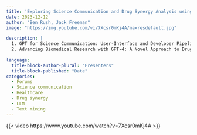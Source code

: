 ```yaml
---
title: 'Exploring Science Communication and Drug Synergy Analysis using GPT'
date: 2023-12-12
author: "Ben Rush, Jack Freeman"
image: "https://img.youtube.com/vi/7Xcsr0mKj4A/maxresdefault.jpg"

description: |
  1. GPT for Science Communication: User-Interface and Developer Pipeline Approaches<br>
  2. Advancing Biomedical Research with GPT-4: A Novel Approach to Drug Synergy Analysis using Text Mining and Classification
  
language: 
  title-block-author-plural: "Presenters"
  title-block-published: "Date"
categories:
  - Forums
  - Science communication
  - Healthcare
  - Drug synergy
  - LLM
  - Text mining
---
```


{{< video https://www.youtube.com/watch?v=7Xcsr0mKj4A >}}
